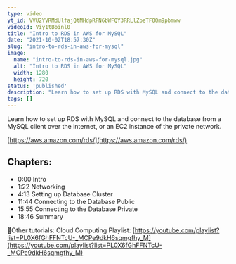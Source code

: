 ```yaml
---
type: video
yt_id: VVU2YVRMdUlfajQtMHdpRFN6bWFQY3RRLlZpeTF0Qm9pbmww
videoId: Viy1tBoinl0
title: "Intro to RDS in AWS for MySQL"
date: "2021-10-02T18:57:30Z"
slug: "intro-to-rds-in-aws-for-mysql"
image: 
  name: "intro-to-rds-in-aws-for-mysql.jpg"
  alt: "Intro to RDS in AWS for MySQL"
  width: 1280
  height: 720
status: 'published'
description: "Learn how to set up RDS with MySQL and connect to the database from a MySQL client over the internet, or an EC2 instance of the private network."
tags: []
---
```


Learn how to set up RDS with MySQL and connect to the database from a MySQL client over the internet, or an EC2 instance of the private network.

[https://aws.amazon.com/rds/](https://aws.amazon.com/rds/)

## Chapters:

* 0:00​ Intro
* 1:22 Networking
* 4:13 Setting up Database Cluster
* 11:44 Connecting to the Database Public
* 15:55 Connecting to the Database Private
* 18:46 Summary

🔗Other tutorials:
Cloud Computing Playlist: [https://youtube.com/playlist?list=PL0X6fGhFFNTcU-_MCPe9dkH6sqmgfhy_M](https://youtube.com/playlist?list=PL0X6fGhFFNTcU-_MCPe9dkH6sqmgfhy_M)


